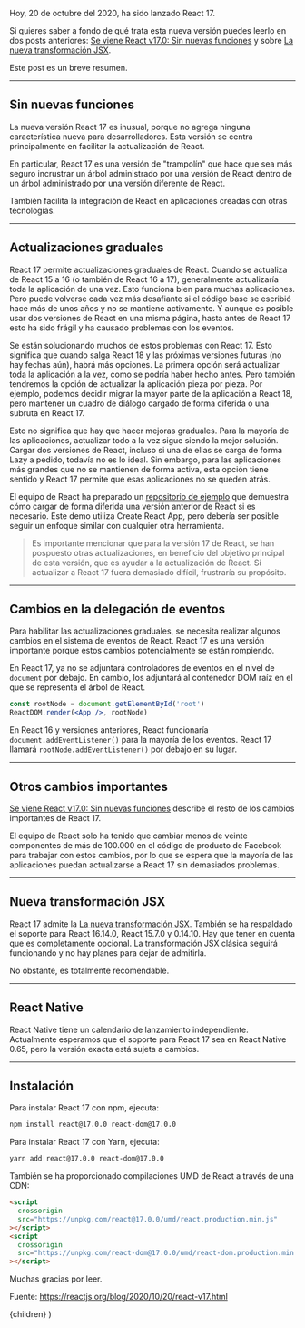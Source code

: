 
Hoy, 20 de octubre del 2020, ha sido lanzado React 17.

Si quieres saber a fondo de qué trata esta nueva versión puedes leerlo en dos posts anteriores:
[Se viene React v17.0: Sin nuevas funciones](/blog/se-viene-react-v17 'Se viene React v17.0: Sin nuevas funciones') y sobre [La nueva transformación JSX](/blog/la-nueva-transformacion-jsx-de-react 'La nueva transformación JSX').

Este post es un breve resumen.

---

## Sin nuevas funciones

La nueva versión React 17 es inusual, porque no agrega ninguna característica nueva para desarrolladores. Esta versión se centra principalmente en facilitar la actualización de React.

En particular, React 17 es una versión de "trampolín" que hace que sea más seguro incrustrar un árbol administrado por una versión de React dentro de un árbol administrado por una versión diferente de React.

También facilita la integración de React en aplicaciones creadas con otras tecnologías.

---

## Actualizaciones graduales

React 17 permite actualizaciones graduales de React. Cuando se actualiza de React 15 a 16 (o también de React 16 a 17), generalmente actualizaría toda la aplicación de una vez. Esto funciona bien para muchas aplicaciones. Pero puede volverse cada vez más desafiante si el código base se escribió hace más de unos años y no se mantiene activamente. Y aunque es posible usar dos versiones de React en una misma página, hasta antes de React 17 esto ha sido frágil y ha causado problemas con los eventos.

Se están solucionando muchos de estos problemas con React 17. Esto significa que cuando salga React 18 y las próximas versiones futuras (no hay fechas aún), habrá más opciones.
La primera opción será actualizar toda la aplicación a la vez, como se podría haber hecho antes. Pero también tendremos la opción de actualizar la aplicación pieza por pieza. Por ejemplo, podemos decidir migrar la mayor parte de la aplicación a React 18, pero mantener un cuadro de diálogo cargado de forma diferida o una subruta en React 17.

Esto no significa que hay que hacer mejoras graduales. Para la mayoría de las aplicaciones, actualizar todo a la vez sigue siendo la mejor solución. Cargar dos versiones de React, incluso si una de ellas se carga de forma Lazy a pedido, todavía no es lo ideal. Sin embargo, para las aplicaciones más grandes que no se mantienen de forma activa, esta opción tiene sentido y React 17 permite que esas aplicaciones no se queden atrás.

El equipo de React ha preparado un [repositorio de ejemplo](https://github.com/nikosantis/react-gradual-upgrade-demo 'repositorio de ejemplo') que demuestra cómo cargar de forma diferida una versión anterior de React si es necesario. Este demo utiliza Create React App, pero debería ser posible seguir un enfoque similar con cualquier otra herramienta.

> Es importante mencionar que para la versión 17 de React, se han pospuesto otras actualizaciones, en beneficio del objetivo principal de esta versión, que es ayudar a la actualización de React. Si actualizar a React 17 fuera demasiado difícil, frustraría su propósito.

---

## Cambios en la delegación de eventos

Para habilitar las actualizaciones graduales, se necesita realizar algunos cambios en el sistema de eventos de React. React 17 es una versión importante porque estos cambios potencialmente se están rompiendo.

En React 17, ya no se adjuntará controladores de eventos en el nivel de `document` por debajo. En cambio, los adjuntará al contenedor DOM raíz en el que se representa el árbol de React.

```jsx
const rootNode = document.getElementById('root')
ReactDOM.render(<App />, rootNode)
```

En React 16 y versiones anteriores, React funcionaría `document.addEventListener()` para la mayoría de los eventos. React 17 llamará `rootNode.addEventListener()` por debajo en su lugar.

---

## Otros cambios importantes

[Se viene React v17.0: Sin nuevas funciones](/blog/se-viene-react-v17 'Se viene React v17.0: Sin nuevas funciones') describe el resto de los cambios importantes de React 17.

El equipo de React solo ha tenido que cambiar menos de veinte componentes de más de 100.000 en el código de producto de Facebook para trabajar con estos cambios, por lo que se espera que la mayoría de las aplicaciones puedan actualizarse a React 17 sin demasiados problemas.

---

## Nueva transformación JSX

React 17 admite la [La nueva transformación JSX](/blog/la-nueva-transformacion-jsx-de-react 'La nueva transformación JSX'). También se ha respaldado el soporte para React 16.14.0, React 15.7.0 y 0.14.10. Hay que tener en cuenta que es completamente opcional. La transformación JSX clásica seguirá funcionando y no hay planes para dejar de admitirla.

No obstante, es totalmente recomendable.

---

## React Native

React Native tiene un calendario de lanzamiento independiente. Actualmente esperamos que el soporte para React 17 sea en React Native 0.65, pero la versión exacta está sujeta a cambios.

---

## Instalación

Para instalar React 17 con npm, ejecuta:

```bash
npm install react@17.0.0 react-dom@17.0.0
```

Para instalar React 17 con Yarn, ejecuta:

```bash
yarn add react@17.0.0 react-dom@17.0.0
```

También se ha proporcionado compilaciones UMD de React a través de una CDN:

```html
<script
  crossorigin
  src="https://unpkg.com/react@17.0.0/umd/react.production.min.js"
></script>
<script
  crossorigin
  src="https://unpkg.com/react-dom@17.0.0/umd/react-dom.production.min.js"
></script>
```

Muchas gracias por leer.

Fuente: https://reactjs.org/blog/2020/10/20/react-v17.html


  <LayoutPost
    date={post.date}
    dateForISO={post.dateForISO}
    title={post.title}
    description={post.description}
    image={post.image}
    url={post.url}>
    {children}
  </LayoutPost>
)
